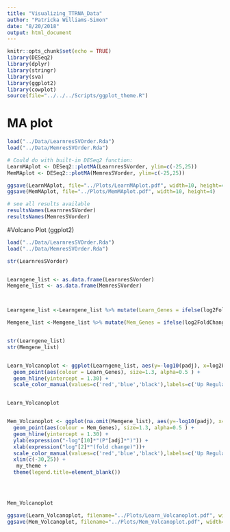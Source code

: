 ```yaml
---
title: "Visualizing_TTRNA_Data"
author: "Patricka Williams-Simon"
date: "8/20/2018"
output: html_document
---
```


```r
knitr::opts_chunk$set(echo = TRUE)
library(DESeq2)
library(dplyr)
library(stringr)
library(sva)
library(ggplot2)
library(cowplot)
source(file="../../../Scripts/ggplot_theme.R")
```

# MA plot

```r
load("../Data/LearnresSVOrder.Rda")
load("../Data/MemresSVOrder.Rda")

# Could do with built-in DESeq2 function:
LearnMAplot <- DESeq2::plotMA(LearnresSVorder, ylim=c(-25,25))
MemMAplot <- DESeq2::plotMA(MemresSVorder, ylim=c(-25,25))

ggsave(LearnMAplot, file="../Plots/LearnMAplot.pdf", width=10, height=4)
ggsave(MemMAplot, file="../Plots/MemMAplot.pdf", width=10, height=4)

# see all results available
resultsNames(LearnresSVorder)
resultsNames(MemresSVorder)


```

#Volcano Plot (ggplot2)


```r

load("../Data/LearnresSVOrder.Rda")
load("../Data/MemresSVOrder.Rda")

str(LearnresSVorder)


Learngene_list <- as.data.frame(LearnresSVorder)
Memgene_list <- as.data.frame(MemresSVorder)



Learngene_list <-Learngene_list %>% mutate(Learn_Genes = ifelse(log2FoldChange >= 2, "A", ifelse(log2FoldChange <=-2, "B", "C")))

Memgene_list <-Memgene_list %>% mutate(Mem_Genes = ifelse(log2FoldChange >= 2, "A", ifelse(log2FoldChange <=-2, "B", "C")))


str(Learngene_list)
str(Memgene_list)


Learn_Volcanoplot <- ggplot(Learngene_list, aes(y=-log10(padj), x=log2FoldChange)) +
  geom_point(aes(colour = Learn_Genes), size=1.3, alpha=0.5 ) +
  geom_hline(yintercept = 1.30) +
  scale_color_manual(values=c('red','blue','black'),labels=c('Up Regulated','Down Regulated','Base Levels'))


Learn_Volcanoplot


Mem_Volcanoplot <- ggplot(na.omit(Memgene_list), aes(y=-log10(padj), x=log2FoldChange)) +
  geom_point(aes(colour = Mem_Genes), size=1.3, alpha=0.5 ) +
  geom_hline(yintercept = 1.30) +
  ylab(expression("-log"[10]*"(P"[adj]*")")) +
  xlab(expression("log"[2]*"(fold change)"))+
  scale_color_manual(values=c('red','blue','black'),labels=c('Up Regulated','Down Regulated','Base Levels')) +
  xlim(c(-30,25)) +
   my_theme +
  theme(legend.title=element_blank()) 
 



Mem_Volcanoplot

ggsave(Learn_Volcanoplot, filename="../Plots/Learn_Volcanoplot.pdf", width=6.5, height=3)
ggsave(Mem_Volcanoplot, filename="../Plots/Mem_Volcanoplot.pdf", width=6.5, height=3)


```

